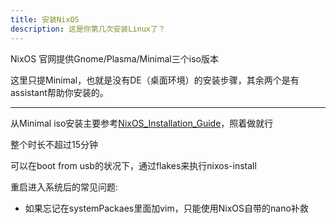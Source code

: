 ```yaml
---
title: 安装NixOS
description: 这是你第几次安装Linux了？
---
```


NixOS 官网提供Gnome/Plasma/Minimal三个iso版本

这里只提Minimal，也就是没有DE（桌面环境）的安装步骤，其余两个是有assistant帮助你安装的。

---

从Minimal iso安装主要参考[NixOS_Installation_Guide](https://nixos.wiki/wiki/NixOS_Installation_Guide)，照着做就行

整个时长不超过15分钟

可以在boot from usb的状况下，通过flakes来执行nixos-install

重启进入系统后的常见问题:
- 如果忘记在systemPackaes里面加vim，只能使用NixOS自带的nano补救